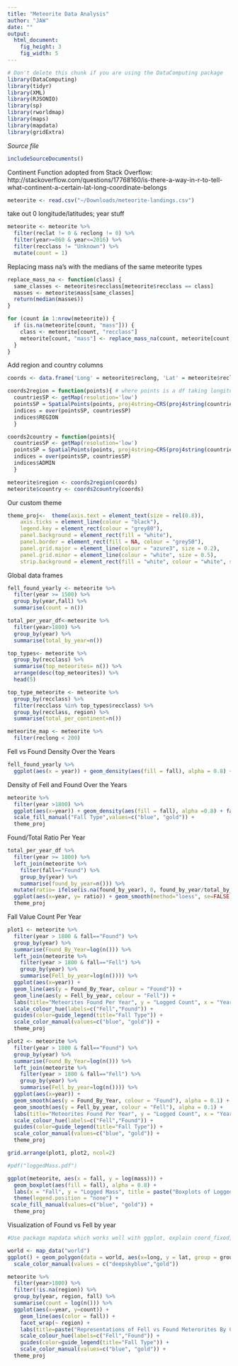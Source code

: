 ```yaml
---
title: "Meteorite Data Analysis"
author: "JAW"
date: ""
output: 
  html_document:
    fig_height: 3
    fig_width: 5
---
```

<!-- Don't edit in between this line and the one below -->
```r
# Don't delete this chunk if you are using the DataComputing package
library(DataComputing)
library(tidyr)
library(XML)
library(RJSONIO)
library(sp)
library(rworldmap)
library(maps)
library(mapdata)
library(gridExtra)
```

*Source file* 
```r
includeSourceDocuments()
```

Continent Function adopted from Stack Overflow: http://stackoverflow.com/questions/17768160/is-there-a-way-in-r-to-tell-what-continent-a-certain-lat-long-coordinate-belongs


```r
meteorite <- read.csv("~/Downloads/meteorite-landings.csv")
```

take out 0 longitude/latitudes; year stuff
```r
meteorite <- meteorite %>% 
  filter(reclat != 0 & reclong != 0) %>%
  filter(year>=860 & year<=2016) %>%
  filter(recclass != "Unknown") %>%
  mutate(count = 1)
```

Replacing mass na's with the medians of the same meteorite types
```r
replace_mass_na <- function(class) {
  same_classes <- meteorite$recclass[meteorite$recclass == class]
  masses <- meteorite$mass[same_classes]
  return(median(masses))
}

for (count in 1:nrow(meteorite)) {
  if (is.na(meteorite[count, "mass"])) {
    class <- meteorite[count, "recclass"]
    meteorite[count, "mass"] <- replace_mass_na(count, meteorite[count, "recclass"])
  } 
}
```

Add region and country columns
```r
coords <- data.frame('Long' = meteorite$reclong, 'Lat' = meteorite$reclat)

coords2region = function(points){ # where points is a df taking longitude as a first column and latitude as a second
  countriesSP <- getMap(resolution='low')
  pointsSP = SpatialPoints(points, proj4string=CRS(proj4string(countriesSP)))
  indices = over(pointsSP, countriesSP)
  indices$REGION
  }

coords2country = function(points){
  countriesSP <- getMap(resolution='low')
  pointsSP = SpatialPoints(points, proj4string=CRS(proj4string(countriesSP)))
  indices = over(pointsSP, countriesSP)
  indices$ADMIN
  }

meteorite$region <- coords2region(coords)
meteorite$country <- coords2country(coords)
```

Our custom theme
```r
theme_proj<-  theme(axis.text = element_text(size = rel(0.8)), 
    axis.ticks = element_line(colour = "black"), 
    legend.key = element_rect(colour = "grey80"), 
    panel.background = element_rect(fill = "white"), 
    panel.border = element_rect(fill = NA, colour = "grey50"), 
    panel.grid.major = element_line(colour = "azure3", size = 0.2), 
    panel.grid.minor = element_line(colour = "white", size = 0.5), 
    strip.background = element_rect(fill = "white", colour = "white", size = 0.2), plot.title =element_text(size=14,face="bold", family="American Typewriter"), axis.text.x=element_text(family="American Typewriter"), axis.text.y=element_text(family="American Typewriter"), axis.title.x =element_text(family="American Typewriter"), axis.title.y=element_text(family="American Typewriter"))
```

Global data frames
```r
fell_found_yearly <- meteorite %>%
  filter(year >= 1500) %>%
  group_by(year,fall) %>%
  summarise(count = n())

total_per_year_df<-meteorite %>%
  filter(year>1800) %>% 
  group_by(year) %>%
  summarise(total_by_year=n()) 

top_types<- meteorite %>%
  group_by(recclass) %>%
  summarise(top_meteorites= n()) %>%
  arrange(desc(top_meteorites)) %>%
  head(5)

top_type_meteorite <- meteorite %>%
  group_by(recclass) %>%
  filter(recclass %in% top_types$recclass) %>%
  group_by(recclass, region) %>%
  summarise(total_per_continent=n())

meteorite_map <- meteorite %>% 
  filter(reclong < 200)
```


Fell vs Found Density Over the Years
```r
fell_found_yearly %>%
  ggplot(aes(x = year)) + geom_density(aes(fill = fall), alpha = 0.8) + labs(title = "Relative Densities of Fell vs Found Meteorites", x = "Year",y = "Density") +  scale_fill_manual("Fall Type",values=c("blue","gold")) + theme_proj
```

Density of Fell and Found Over the Years
```r
meteorite %>%
  filter(year >1800) %>%
  ggplot(aes(x=year)) + geom_density(aes(fill = fall), alpha =0.8) + facet_grid(~fall) + labs(title = "Side by Side Densities of Fell vs Found Meteorites", x = "Year", y = "Density")  +
  scale_fill_manual("Fall Type",values=c("blue", "gold")) +
  theme_proj
```

Found/Total Ratio Per Year
```r
total_per_year_df %>%
  filter(year >= 1800) %>% 
  left_join(meteorite %>%
    filter(fall=="Found") %>%
    group_by(year) %>%
    summarise(found_by_year=n())) %>%
  mutate(ratio= ifelse(is.na(found_by_year), 0, found_by_year/total_by_year)) %>%
  ggplot(aes(x=year, y= ratio)) + geom_smooth(method="loess", se=FALSE, colour = "blue") +geom_point() + geom_smooth(method="lm", se=FALSE, colour = "gold") + labs(title = "Found/Total Ratio Over Time", x = "Year", y = "Ratio of Found/Total per year") +
  theme_proj

```

Fall Value Count Per Year
```r
plot1 <- meteorite %>%
  filter(year > 1800 & fall=="Found") %>%
  group_by(year) %>%
  summarise(Found_By_Year=log(n())) %>%
  left_join(meteorite %>%
    filter(year > 1800 & fall=="Fell") %>%
    group_by(year) %>%
    summarise(Fell_by_year=log(n()))) %>%
  ggplot(aes(x=year)) +
  geom_line(aes(y = Found_By_Year, colour = "Found")) + 
  geom_line(aes(y = Fell_by_year, colour = "Fell")) +
  labs(title="Meteorites Found Per Year", y = "Logged Count", x = "Year") +
  scale_colour_hue(labels=c("Fell","Found")) +
  guides(color=guide_legend(title="Fall Type")) +
  scale_color_manual(values=c("blue", "gold")) +
  theme_proj

plot2 <- meteorite %>%
  filter(year > 1800 & fall=="Found") %>%
  group_by(year) %>%
  summarise(Found_By_Year=log(n())) %>%
  left_join(meteorite %>%
    filter(year > 1800 & fall=="Fell") %>%
    group_by(year) %>%
    summarise(Fell_by_year=log(n()))) %>%
  ggplot(aes(x=year)) +
  geom_smooth(aes(y = Found_By_Year, colour = "Found"), alpha = 0.1) + 
  geom_smooth(aes(y = Fell_by_year, colour = "Fell"), alpha = 0.1) +
  labs(title="Meteorites Found Per Year", y = "Logged Count", x = "Year") +
  scale_colour_hue(labels=c("Fell","Found")) +
  guides(color=guide_legend(title="Fall Type")) +
  scale_color_manual(values=c("blue", "gold")) +
  theme_proj

grid.arrange(plot1, plot2, ncol=2)
```


```r
#pdf("loggedMass.pdf")

ggplot(meteorite, aes(x = fall, y = log(mass))) + 
  geom_boxplot(aes(fill = fall), alpha = 0.8) +
  labs(x = "Fall", y = "Logged Mass", title = paste("Boxplots of Logged Mass of Fell vs Found Meteorites")) +
  theme(legend.position = "none") +
 scale_fill_manual(values=c("blue", "gold")) +
  theme_proj
```

Visualization of Found vs Fell by year 
```r
#Use package mapdata which works well with ggplot, explain coord_fixed, geom_polygon

world <- map_data("world")
ggplot() + geom_polygon(data = world, aes(x=long, y = lat, group = group)) + geom_point(data = meteorite_map, aes(x=reclong, y=reclat,color = fall), size = 0.02, alpha = 0.3) + coord_fixed(1.2) + facet_grid(~ fall) + theme_classic() + theme(axis.title = element_blank(), axis.line = element_blank(), axis.ticks = element_blank(), strip.text.x = element_text(size = 14, face = "bold", family = "Courier"), axis.text  = element_blank(), legend.position = "none") +
  scale_color_manual(values = c("deepskyblue","gold"))
```


```r
meteorite %>%
  filter(year>1800) %>%
  filter(!is.na(region)) %>%
  group_by(year, region, fall) %>%
  summarise(count = log(n())) %>%
  ggplot(aes(x=year, y=count)) + 
    geom_line(aes(color = fall)) +
    facet_wrap(~ region) + 
    labs(title=paste("Representations of Fell vs Found Meterorites By Continent"), x = "Year", y = "Logged Count")  +
    scale_colour_hue(labels=c("Fell","Found")) +
    guides(color=guide_legend(title="Fall Type")) +
    scale_color_manual(values=c("blue", "gold")) +
  theme_proj

```











